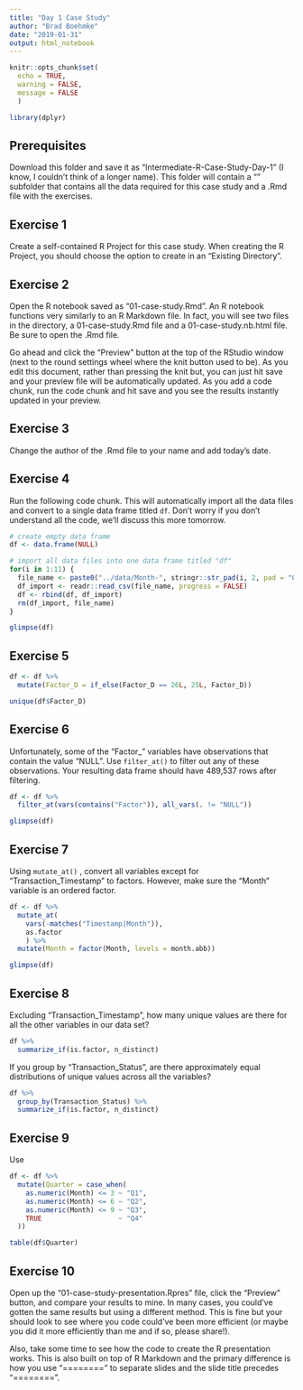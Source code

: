 ```yaml
---
title: "Day 1 Case Study"
author: "Brad Boehmke"
date: "2019-01-31"
output: html_notebook
---
```


```r
knitr::opts_chunk$set(
  echo = TRUE,
  warning = FALSE,
  message = FALSE
  )

library(dplyr)
```


## Prerequisites

Download this folder and save it as "Intermediate-R-Case-Study-Day-1" (I know, 
I couldn't think of a longer name).  This folder will contain a "\data" subfolder
that contains all the data required for this case study and a .Rmd file with
the exercises.

## Exercise 1

Create a self-contained R Project for this case study.  When creating the R 
Project, you should choose the option to create in an "Existing Directory".


## Exercise 2

Open the R notebook saved as "01-case-study.Rmd".  An R notebook functions very 
similarly to an R Markdown file. In fact, you will see two files in the directory,
a 01-case-study.Rmd file and a 01-case-study.nb.html file.  Be sure to open the
.Rmd file.  

Go ahead and click the "Preview" button at the top of the RStudio window (next 
to the round settings wheel where the knit button used to be).  As you edit this
document, rather than pressing the knit but, you can just hit save and your 
preview file will be automatically updated.  As you add a code chunk, run the
code chunk and hit save and you see the results instantly updated in your preview.

## Exercise 3

Change the author of the .Rmd file to your name and add today's date.

## Exercise 4

Run the following code chunk.  This will automatically import all the data files
and convert to a single data frame titled `df`.  Don't worry if you don't understand 
all the code, we'll discuss this more tomorrow.

```r
# create empty data frame
df <- data.frame(NULL)

# import all data files into one data frame titled "df"
for(i in 1:11) {
  file_name <- paste0("../data/Month-", stringr::str_pad(i, 2, pad = "0"), ".csv")
  df_import <- readr::read_csv(file_name, progress = FALSE)
  df <- rbind(df, df_import)
  rm(df_import, file_name)
}

glimpse(df)
```

## Exercise 5

```r
df <- df %>%
  mutate(Factor_D = if_else(Factor_D == 26L, 25L, Factor_D))

unique(df$Factor_D)
```


## Exercise 6

Unfortunately, some of the "Factor_" variables have observations that contain the 
value "NULL".  Use `filter_at()` to filter out any of these observations. Your 
resulting data frame should have 489,537 rows after filtering.

```r
df <- df %>%
  filter_at(vars(contains("Factor")), all_vars(. != "NULL"))

glimpse(df)
```


## Exercise 7

Using `mutate_at()` , convert all variables except for "Transaction_Timestamp"
to factors.  However, make sure the "Month" variable is an ordered factor. 

```r
df <- df %>%
  mutate_at(
    vars(-matches("Timestamp|Month")),
    as.factor        
    ) %>%
  mutate(Month = factor(Month, levels = month.abb))

glimpse(df)
```


## Exercise 8

Excluding "Transaction_Timestamp", how many unique values are there for all the
other variables in our data set?  

```r
df %>%
  summarize_if(is.factor, n_distinct)
```

If you group by "Transaction_Status", are there approximately equal distributions
of unique values across all the variables?

```r
df %>%
  group_by(Transaction_Status) %>%
  summarize_if(is.factor, n_distinct)
```

## Exercise 9

Use 

```r
df <- df %>%
  mutate(Quarter = case_when(
    as.numeric(Month) <= 3 ~ "Q1",
    as.numeric(Month) <= 6 ~ "Q2",
    as.numeric(Month) <= 9 ~ "Q3",
    TRUE                   ~ "Q4"
  ))

table(df$Quarter)
```

## Exercise 10 

Open up the "01-case-study-presentation.Rpres" file, click the "Preview" button, 
and compare your results to mine.  In many cases, you could've gotten the same 
results but using a different method.  This is fine but your should look to see 
where you code could've been more efficient (or maybe you did it more efficiently 
than me and if so, please share!).

Also, take some time to see how the code to create the R presentation works. This
is also built on top of R Markdown and the primary difference is how you use
"========" to separate slides and the slide title precedes "========".



